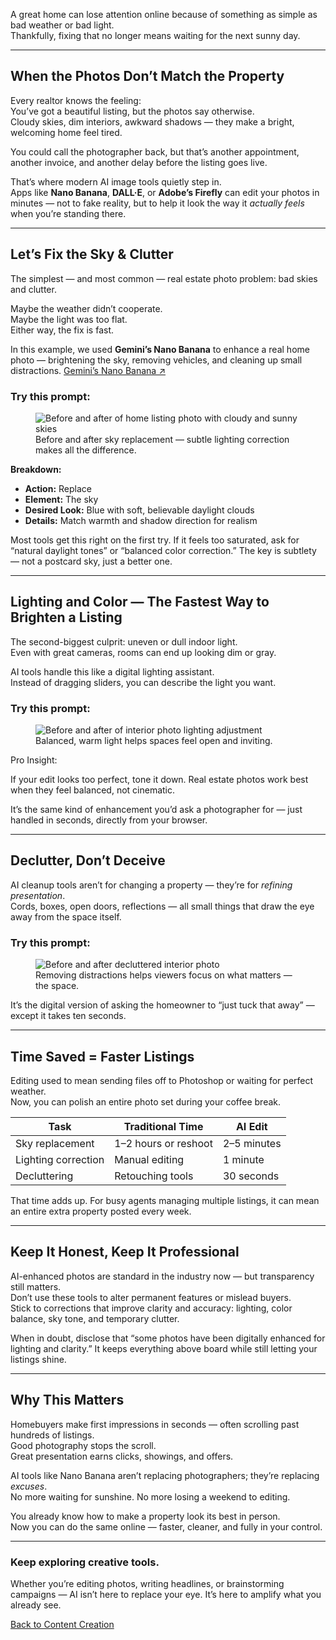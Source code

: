 

A great home can lose attention online because of something as simple as bad weather or bad light.  
Thankfully, fixing that no longer means waiting for the next sunny day.

---

## When the Photos Don’t Match the Property

Every realtor knows the feeling:  
You’ve got a beautiful listing, but the photos say otherwise.  
Cloudy skies, dim interiors, awkward shadows — they make a bright, welcoming home feel tired.

You could call the photographer back, but that’s another appointment, another invoice, and another delay before the listing goes live.  

That’s where modern AI image tools quietly step in.  
Apps like **Nano Banana**, **DALL·E**, or **Adobe’s Firefly** can edit your photos in minutes — not to fake reality, but to help it look the way it *actually feels* when you’re standing there.

---

## Let’s Fix the Sky & Clutter

The simplest — and most common — real estate photo problem: bad skies and clutter.

Maybe the weather didn’t cooperate.  
Maybe the light was too flat.  
Either way, the fix is fast.

In this example, we used **Gemini’s Nano Banana** to enhance a real home photo — brightening the sky, removing vehicles, and cleaning up small distractions. [Gemini’s Nano Banana ↗](https://gemini.google.com/app/>) 

### Try this prompt:

<PromptBox text="Change the weather to a bright, sunny day with clear skies. Remove all cars, trash cans, and clutter from the driveway, street, and around the house; anywhere in the image. Keep the house, trees, and landscaping unchanged. Adjust overall lighting and color balance for a realistic, vibrant daylight look — warm tones, balanced shadows, and natural highlights." />

<figure className="my-8 mx-auto max-w-6x2">
  <img
    src="/House Before After.png"
    alt="Before and after of home listing photo with cloudy and sunny skies"
    className="w-full h-auto rounded-xl shadow-sm border border-gray-200"
  />
  <figcaption className="mt-2 text-center text-xs text-gray-500">
    Before and after sky replacement — subtle lighting correction makes all the difference.
  </figcaption>
</figure>

**Breakdown:**
- **Action:** Replace  
- **Element:** The sky  
- **Desired Look:** Blue with soft, believable daylight clouds  
- **Details:** Match warmth and shadow direction for realism  

Most tools get this right on the first try. If it feels too saturated, ask for “natural daylight tones” or “balanced color correction.” The key is subtlety — not a postcard sky, just a better one.

---

## Lighting and Color — The Fastest Way to Brighten a Listing

The second-biggest culprit: uneven or dull indoor light.  
Even with great cameras, rooms can end up looking dim or gray.  

AI tools handle this like a digital lighting assistant.  
Instead of dragging sliders, you can describe the light you want.

### Try this prompt:

<PromptBox text="Brighten the lighting to feel like early afternoon daylight — soft, warm, and even across the room. Keep natural shadows for depth." />

<figure className="my-8 mx-auto max-w-xl">
  <img
    src="/realtor-lighting-enhancement.png"
    alt="Before and after of interior photo lighting adjustment"
    className="w-full h-auto rounded-xl shadow-sm border border-gray-200"
  />
  <figcaption className="mt-2 text-center text-xs text-gray-500">
    Balanced, warm light helps spaces feel open and inviting.
  </figcaption>
</figure>

<div className="my-8 p-4 bg-blue-50 border-l-4 border-blue-300 rounded-r-2xl shadow-sm">
  <p className="font-semibold text-blue-800">Pro Insight:</p>
  <p className="text-gray-700 text-sm">
    If your edit looks too perfect, tone it down. Real estate photos work best when they feel balanced, not cinematic.
  </p>
</div>

It’s the same kind of enhancement you’d ask a photographer for — just handled in seconds, directly from your browser.

---

## Declutter, Don’t Deceive

AI cleanup tools aren’t for changing a property — they’re for *refining presentation*.  
Cords, boxes, open doors, reflections — all small things that draw the eye away from the space itself.  

### Try this prompt:

<PromptBox text="Remove the power cords near the outlet and the moving boxes by the counter. Smooth the wall area behind for consistency." />

<figure className="my-8 mx-auto max-w-xl">
  <img
    src="/realtor-declutter.png"
    alt="Before and after decluttered interior photo"
    className="w-full h-auto rounded-xl shadow-sm border border-gray-200"
  />
  <figcaption className="mt-2 text-center text-xs text-gray-500">
    Removing distractions helps viewers focus on what matters — the space.
  </figcaption>
</figure>

It’s the digital version of asking the homeowner to “just tuck that away” — except it takes ten seconds.

---

## Time Saved = Faster Listings

Editing used to mean sending files off to Photoshop or waiting for perfect weather.  
Now, you can polish an entire photo set during your coffee break.

| Task | Traditional Time | AI Edit |
|------|------------------|---------|
| Sky replacement | 1–2 hours or reshoot | 2–5 minutes |
| Lighting correction | Manual editing | 1 minute |
| Decluttering | Retouching tools | 30 seconds |

That time adds up. For busy agents managing multiple listings, it can mean an entire extra property posted every week.

---

## Keep It Honest, Keep It Professional

AI-enhanced photos are standard in the industry now — but transparency still matters.  
Don’t use these tools to alter permanent features or mislead buyers.  
Stick to corrections that improve clarity and accuracy: lighting, color balance, sky tone, and temporary clutter.

When in doubt, disclose that “some photos have been digitally enhanced for lighting and clarity.” It keeps everything above board while still letting your listings shine.

---

## Why This Matters

Homebuyers make first impressions in seconds — often scrolling past hundreds of listings.  
Good photography stops the scroll.  
Great presentation earns clicks, showings, and offers.

AI tools like Nano Banana aren’t replacing photographers; they’re replacing *excuses*.  
No more waiting for sunshine. No more losing a weekend to editing.  

You already know how to make a property look its best in person.  
Now you can do the same online — faster, cleaner, and fully in your control.

---

<div className="text-center py-8">
  <h3 className="text-lg font-semibold text-gray-800 mb-2">
    Keep exploring creative tools.
  </h3>
  <p className="text-gray-600 max-w-xl mx-auto mb-4">
    Whether you’re editing photos, writing headlines, or brainstorming campaigns — AI isn’t here to replace your eye. It’s here to amplify what you already see.
  </p>
  <a
    href="/content-creation"
    className="inline-block px-6 py-2 text-sm font-medium text-white bg-yellow-500 hover:bg-yellow-600 rounded-full shadow transition-all"
  >
    Back to Content Creation
  </a>
</div>

